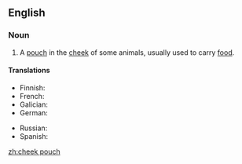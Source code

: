 ==English==

===Noun===
{{en-noun|head=[[cheek]] [[pouch]]|es}}
# {{lb|en|anatomy|zoology}} A [[pouch]] in the [[cheek]] of some animals, usually used to carry [[food]].

====Translations====
{{trans-top|pouch in the cheek}}
* Finnish: {{t|fi|poskipussi}}
* French: {{t+|fr|abajoue|f}}
* Galician: {{t+|gl|abazón|m}}
* German: {{t|de|Backentasche|f}}
{{trans-mid}}
* Russian: {{t|ru|защёчный мешо́к|m}}
* Spanish: {{t+|es|abazón|m}}
{{trans-bottom}}

[[zh:cheek pouch]]